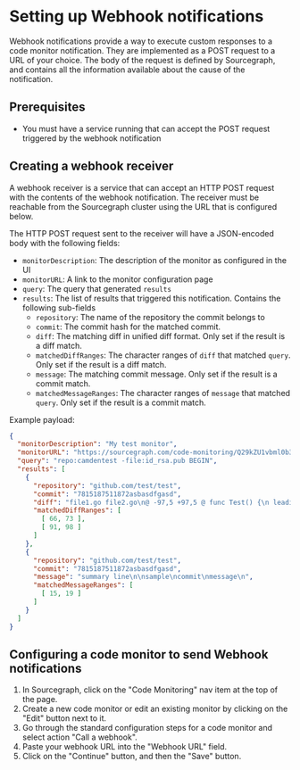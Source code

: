 # Setting up Webhook notifications

Webhook notifications provide a way to execute custom responses to a code monitor notification.
They are implemented as a POST request to a URL of your choice. The body of the request is defined
by Sourcegraph, and contains all the information available about the cause of the notification.

## Prerequisites

- You must have a service running that can accept the POST request triggered by the webhook notification

## Creating a webhook receiver

A webhook receiver is a service that can accept an HTTP POST request with the contents of the webhook notification.
The receiver must be reachable from the Sourcegraph cluster using the URL that is configured below.

The HTTP POST request sent to the receiver will have a JSON-encoded body with the following fields:

- `monitorDescription`: The description of the monitor as configured in the UI
- `monitorURL`: A link to the monitor configuration page
- `query`: The query that generated `results`
- `results`: The list of results that triggered this notification. Contains the following sub-fields
  - `repository`: The name of the repository the commit belongs to
  - `commit`: The commit hash for the matched commit.
  - `diff`: The matching diff in unified diff format. Only set if the result is a diff match.
  - `matchedDiffRanges`: The character ranges of `diff` that matched `query`. Only set if the result is a diff match.
  - `message`: The matching commit message. Only set if the result is a commit match.
  - `matchedMessageRanges`: The character ranges of `message` that matched `query`. Only set if the result is a commit match.

Example payload:
```json
{
  "monitorDescription": "My test monitor",
  "monitorURL": "https://sourcegraph.com/code-monitoring/Q29kZU1vbml0b3I6NDI=?utm_source=",
  "query": "repo:camdentest -file:id_rsa.pub BEGIN",
  "results": [
    {
      "repository": "github.com/test/test",
      "commit": "7815187511872asbasdfgasd",
      "diff": "file1.go file2.go\n@ -97,5 +97,5 @ func Test() {\n leading context\n+matched added\n-matched removed\n trailing context\n",
      "matchedDiffRanges": [
        [ 66, 73 ],
        [ 91, 98 ]
      ]
    },
    {
      "repository": "github.com/test/test",
      "commit": "7815187511872asbasdfgasd",
      "message": "summary line\n\nsample\ncommit\nmessage\n",
      "matchedMessageRanges": [
        [ 15, 19 ]
      ]
    }
  ]
}
```

## Configuring a code monitor to send Webhook notifications

1. In Sourcegraph, click on the "Code Monitoring" nav item at the top of the page.
1. Create a new code monitor or edit an existing monitor by clicking on the "Edit" button next to it.
1. Go through the standard configuration steps for a code monitor and select action "Call a webhook".
1. Paste your webhook URL into the "Webhook URL" field.
1. Click on the "Continue" button, and then the "Save" button.
